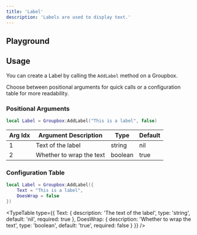 ```yaml
---
title: 'Label'
description: 'Labels are used to display text.'
---
```



## Playground

<LabelPlayground />

## Usage

You can create a Label by calling the `AddLabel` method on a Groupbox.

Choose between positional arguments for quick calls or a configuration table for more readability.

### Positional Arguments

```lua
local Label = Groupbox:AddLabel("This is a label", false)
```

| Arg Idx | Argument Description | Type | Default |
| --- | --- | --- | --- |
| 1 | Text of the label | string | nil |
| 2 | Whether to wrap the text | boolean | true |

### Configuration Table

```lua
local Label = Groupbox:AddLabel({
    Text = "This is a label",
    DoesWrap = false
})
```

<TypeTable
  type={{
    Text: {
      description: 'The text of the label',
      type: 'string',
      default: 'nil',
      required: true
    },
    DoesWrap: {
      description: 'Whether to wrap the text',
      type: 'boolean',
      default: 'true',
      required: false
    }
  }}
/>

